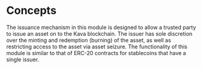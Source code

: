 

# Concepts

The issuance mechanism in this module is designed to allow a trusted party to issue an asset on to the Kava blockchain. The issuer has sole discretion over the minting and redemption (burning) of the asset, as well as restricting access to the asset via asset seizure. The functionality of this module is similar to that of ERC-20 contracts for stablecoins that have a single issuer.


